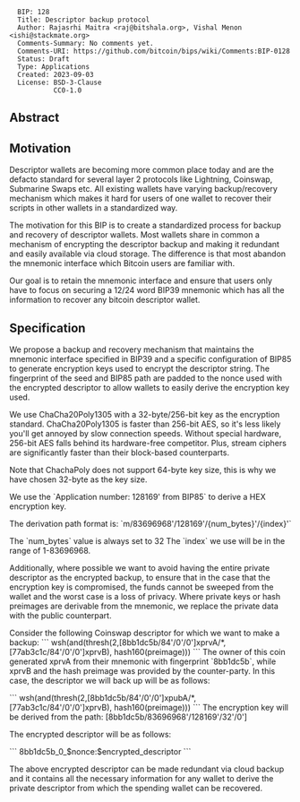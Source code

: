 <pre>
  BIP: 128
  Title: Descriptor backup protocol 
  Author: Rajasrhi Maitra <raj@bitshala.org>, Vishal Menon <ishi@stackmate.org>
  Comments-Summary: No comments yet.
  Comments-URI: https://github.com/bitcoin/bips/wiki/Comments:BIP-0128
  Status: Draft
  Type: Applications
  Created: 2023-09-03
  License: BSD-3-Clause
           CC0-1.0
</pre>

==Abstract==

==Motivation==
Descriptor wallets are becoming more common place today and are the defacto standard for several layer 2 protocols like Lightning,
Coinswap, Submarine Swaps etc. All existing wallets have varying backup/recovery mechanism which makes it hard for users of one wallet to 
recover their scripts in other wallets in a standardized way. 

The motivation for this BIP is to create a standardized process for backup and recovery of descriptor wallets.
Most wallets share in common a mechanism of encrypting the descriptor backup and making it redundant and easily available via cloud
storage. The difference is that most abandon the mnemonic interface which Bitcoin users are familiar with.

Our goal is to retain the mnemonic interface and ensure that users only have to focus on securing a 12/24 word BIP39 mnemonic which has all the 
information to recover any bitcoin descriptor wallet.

==Specification==

We propose a backup and recovery mechanism that maintains the mnemonic interface specified in BIP39 and a specific configuration
of BIP85 to generate encryption keys used to encrypt the descriptor string.
The fingerprint of the seed and BIP85 path are padded to the nonce used with the encrypted descriptor to allow wallets to easily derive the 
encryption key used. 

We use ChaCha20Poly1305 with a 32-byte/256-bit key as the encryption standard. 
ChaCha20Poly1305 is faster than 256-bit AES, so it's less likely you'll get annoyed by slow connection speeds. 
Without special hardware, 256-bit AES falls behind its hardware-free competitor. 
Plus, stream ciphers are significantly faster than their block-based counterparts.

Note that ChachaPoly does not support 64-byte key size, this is why we have chosen 32-byte as the key size. 

We use the `Application number: 128169' from BIP85` to derive a HEX encryption key.

The derivation path format is: `m/83696968'/128169'/{num_bytes}'/{index}'`

The `num_bytes` value is always set to 32 
The `index` we use will be in the range of 1-83696968.

Additionally, where possible we want to avoid having the entire private descriptor as the encrypted backup, to ensure that in the case 
that the encryption key is compromised, the funds cannot be sweeped from the wallet and the worst case is a loss of privacy. 
Where private keys or hash preimages are derivable from the mnemonic, we replace the private data with the public counterpart.

Consider the following Coinswap descriptor for which we want to make a backup:
```
wsh(and(thresh(2,[8bb1dc5b/84'/0'/0']xprvA/*, [77ab3c1c/84'/0'/0']xprvB), hash160(preimage)))
```
The owner of this coin generated xprvA from their mnemonic with fingerprint `8bb1dc5b`, while xprvB and the hash preimage was provided by the
counter-party. In this case, the descriptor we will back up will be as follows:

```
wsh(and(thresh(2,[8bb1dc5b/84'/0'/0']xpubA/*, [77ab3c1c/84'/0'/0']xprvB), hash160(preimage)))
```
The encryption key will be derived from the path: [8bb1dc5b/83696968'/128169'/32'/0']

The encrypted descriptor will be as follows:

```
8bb1dc5b_0_$nonce:$encrypted_descriptor
```


The above encrypted descriptor can be made redundant via cloud backup and it contains all the necessary information 
for any wallet to derive the private descriptor from which the spending wallet can be recovered.
